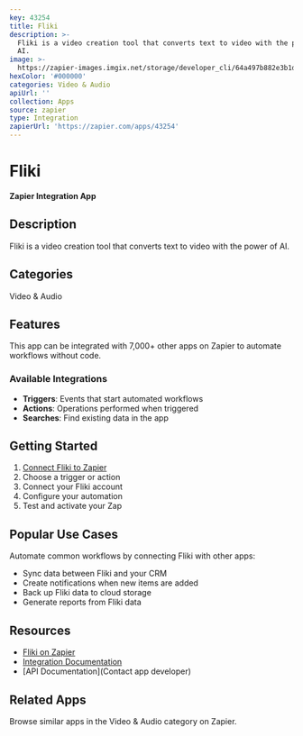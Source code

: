 ```yaml
---
key: 43254
title: Fliki
description: >-
  Fliki is a video creation tool that converts text to video with the power of
  AI.
image: >-
  https://zapier-images.imgix.net/storage/developer_cli/64a497b882e3b1df049c25184a886a74.png?auto=format%2Ccompress&ixlib=python-3.0.0&q=50
hexColor: '#000000'
categories: Video & Audio
apiUrl: ''
collection: Apps
source: zapier
type: Integration
zapierUrl: 'https://zapier.com/apps/43254'
---
```

# Fliki

**Zapier Integration App**

## Description

Fliki is a video creation tool that converts text to video with the power of AI.

## Categories

Video & Audio

## Features

This app can be integrated with 7,000+ other apps on Zapier to automate workflows without code.

### Available Integrations

- **Triggers**: Events that start automated workflows
- **Actions**: Operations performed when triggered
- **Searches**: Find existing data in the app

## Getting Started

1. [Connect Fliki to Zapier](https://zapier.com/apps/43254)
2. Choose a trigger or action
3. Connect your Fliki account
4. Configure your automation
5. Test and activate your Zap

## Popular Use Cases

Automate common workflows by connecting Fliki with other apps:

- Sync data between Fliki and your CRM
- Create notifications when new items are added
- Back up Fliki data to cloud storage
- Generate reports from Fliki data

## Resources

- [Fliki on Zapier](https://zapier.com/apps/43254)
- [Integration Documentation](https://zapier.com/apps/43254/integrations)
- [API Documentation](Contact app developer)

## Related Apps

Browse similar apps in the Video & Audio category on Zapier.
